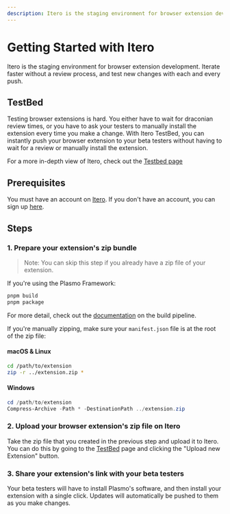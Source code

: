 ```yaml
---
description: Itero is the staging environment for browser extension development. Iterate faster without a review process, and test new changes with each and every push.
---
```


# Getting Started with Itero

Itero is the staging environment for browser extension development. Iterate faster without a review process, and test new changes with each and every push.

## TestBed

Testing browser extensions is hard. You either have to wait for draconian review times, or you have to ask your testers to manually install the extension every time you make a change. With Itero TestBed, you can instantly push your browser extension to your beta testers without having to wait for a review or manually install the extension.

For a more in-depth view of Itero, check out the [Testbed page](./itero/testbed)

## Prerequisites

You must have an account on [Itero](https://itero.plasmo.com). If you don't have an account, you can sign up [here](https://itero.plasmo.com).

## Steps

### 1. Prepare your extension's zip bundle

> Note: You can skip this step if you already have a zip file of your extension.

If you're using the Plasmo Framework:

```bash
pnpm build
pnpm package
```

For more detail, check out the [documentation](/framework/workflows/build#generating-a-zip-bundle) on the build pipeline.

If you're manually zipping, make sure your `manifest.json` file is at the root of the zip file:

#### macOS & Linux

```bash
cd /path/to/extension
zip -r ../extension.zip *
```

#### Windows

```powershell
cd /path/to/extension
Compress-Archive -Path * -DestinationPath ../extension.zip
```

### 2. Upload your browser extension's zip file on Itero

Take the zip file that you created in the previous step and upload it to Itero. You can do this by going to the [TestBed](https://itero.plasmo.com) page and clicking the "Upload new Extension" button.

### 3. Share your extension's link with your beta testers

Your beta testers will have to install Plasmo's software, and then install your extension with a single click. Updates will automatically be pushed to them as you make changes.
